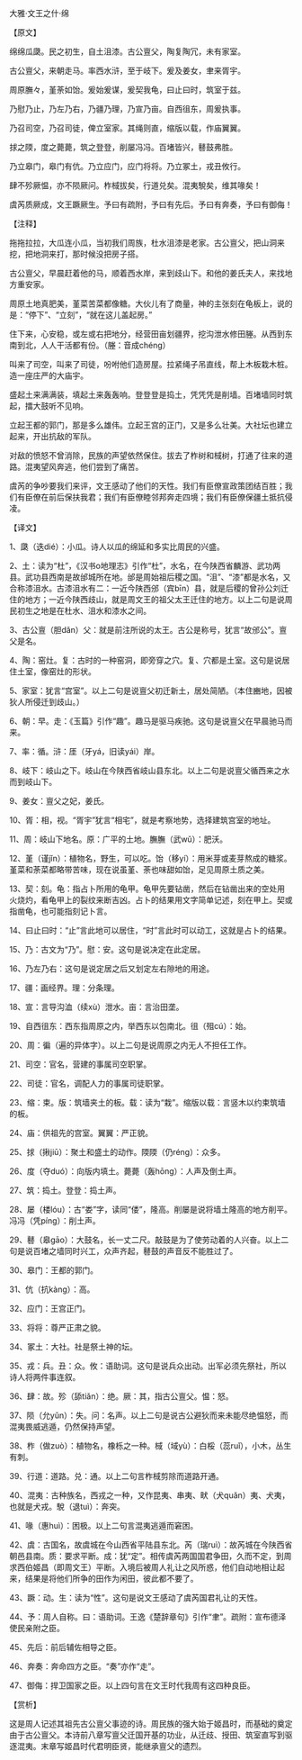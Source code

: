 

大雅·文王之什·绵

【原文】

绵绵瓜瓞。民之初生，自土沮漆。古公亶父，陶复陶冗，未有家室。

古公亶父，来朝走马。率西水浒，至于岐下。爰及姜女，聿来胥宇。

周原膴々，堇荼如饴。爰始爰谋，爰契我龟，曰止曰时，筑室于兹。

乃慰乃止，乃左乃右，乃疆乃理，乃宣乃亩。自西徂东，周爰执事。

乃召司空，乃召司徒，俾立室家。其绳则直，缩版以载，作庙翼翼。

捄之陾，度之薨薨，筑之登登，削屡冯冯。百堵皆兴，鼛鼓弗胜。

乃立皋门，皋门有伉。乃立应门，应门将将。乃立冢土，戎丑攸行。

肆不殄厥愠，亦不陨厥问。柞棫拔矣，行道兑矣。混夷駾矣，维其喙矣！

虞芮质厥成，文王蹶厥生。予曰有疏附，予曰有先后。予曰有奔奏，予曰有御侮！

【注释】

拖拖拉拉，大瓜连小瓜，当初我们周族，杜水沮漆是老家。古公亶父，把山洞来挖，把地洞来打，那时候没把房子搭。

古公亶父，早晨赶着他的马，顺着西水岸，来到歧山下。和他的姜氏夫人，来找地方重安家。

周原土地真肥美，堇菜苦菜都像糖。大伙儿有了商量，神的主张刻在龟板上，说的是：“停下”、“立刻”，“就在这儿盖起房。”

住下来，心安稳，或左或右把地分，经营田亩划疆界，挖沟泄水修田塍。从西到东南到北，人人干活都有份。（塍：音成chéng）

叫来了司空，叫来了司徒，吩咐他们造房屋。拉紧绳子吊直线，帮上木板栽木桩。造一座庄严的大庙宇。

盛起土来满满装，填起土来轰轰响。登登登是捣土，凭凭凭是削墙。百堵墙同时筑起，擂大鼓听不见响。

立起王都的郭门，那是多么雄伟。立起王宫的正门，又是多么壮美。大社坛也建立起来，开出抗敌的军队。

对敌的愤怒不曾消除，民族的声望依然保住。拔去了柞树和棫树，打通了往来的道路。混夷望风奔逃，他们尝到了痛苦。

虞芮的争吵要我们来评，文王感动了他们的天性。我们有臣僚宣政策团结百胜；我们有臣僚在前后保扶我君；我们有臣僚睦邻邦奔走四境；我们有臣僚保疆土抵抗侵凌。

【译文】

1、瓞（迭dié）：小瓜。诗人以瓜的绵延和多实比周民的兴盛。

2、土：读为“杜”，《汉书o地理志》引作“杜”，水名，在今陕西省麟游、武功两县。武功县西南是故邰城所在地。邰是周始祖后稷之国。“沮”、“漆”都是水名，又合称漆沮水。古漆沮水有二：一近今陕西邠（宾bīn）县，就是后稷的曾孙公刘迁住的地方；一近今陕西歧山，就是周文王的祖父太王迁住的地方。以上二句是说周民初生之地是在杜水、沮水和漆水之间。

3、古公亶（胆dǎn）父：就是前注所说的太王。古公是称号，犹言“故邠公”。亶父是名。

4、陶：窑灶。复：古时的一种窑洞，即旁穿之穴。复、穴都是土室。这句是说居住土室，像窑灶的形状。

5、家室：犹言“宫室”。以上二句是说亶父初迁新土，居处简陋。（本住豳地，因被狄人所侵迁到歧山。）

6、朝：早。走：《玉篇》引作“趣”。趣马是驱马疾驰。这句是说亶父在早晨驰马而来。

7、率：循。浒：厓（牙yá，旧读yái）岸。

8、岐下：岐山之下。岐山在今陕西省岐山县东北。以上二句是说亶父循西来之水而到岐山下。

9、姜女：亶父之妃，姜氏。

10、胥：相，视。“胥宇”犹言“相宅”，就是考察地势，选择建筑宫室的地址。

11、周：岐山下地名。原：广平的土地。膴膴（武wǔ）：肥沃。

12、堇（谨jǐn）：植物名，野生，可以吃。饴（移yí）：用米芽或麦芽熬成的糖浆。堇菜和荼菜都略带苦味，现在说虽堇、荼也味甜如饴，足见周原土质之美。

13、契：刻。龟：指占卜所用的龟甲。龟甲先要钻凿，然后在钻凿出来的空处用火烧灼，看龟甲上的裂纹来断吉凶。占卜的结果用文字简单记述，刻在甲上。契或指凿龟，也可能指刻记卜言。

14、曰止曰时：“止”言此地可以居住，“时”言此时可以动工，这就是占卜的结果。

15、乃：古文为“乃”。慰：安。这句是说决定在此定居。

16、乃左乃右：这句是说定居之后又划定左右隙地的用途。

17、疆：画经界。理：分条理。

18、宣：言导沟洫（续xù）泄水。亩：言治田垄。

19、自西徂东：西东指周原之内，举西东以包南北。徂（殂cú）：始。

20、周：徧（遍的异体字）。以上二句是说周原之内无人不担任工作。

21、司空：官名，营建的事属司空职掌。

22、司徒：官名，调配人力的事属司徒职掌。

23、缩：束。版：筑墙夹土的板。载：读为“栽”。缩版以载：言竖木以约束筑墙的板。

24、庙：供祖先的宫室。翼翼：严正貌。

25、捄（揪jiū）：聚土和盛土的动作。陾陾（仍réng）：众多。

26、度（夺duó）：向版内填土。薨薨（轰hōng）：人声及倒土声。

27、筑：捣土。登登：捣土声。

28、屡（楼lóu）：古“娄”字，读同“偻”，隆高。削屡是说将墙土隆高的地方削平。冯冯（凭píng）：削土声。

29、鼛（皋gāo）：大鼓名，长一丈二尺。敲鼓是为了使劳动着的人兴奋。以上二句是说百堵之墙同时兴工，众声齐起，鼛鼓的声音反不能胜过了。

30、皋门：王都的郭门。

31、伉（抗kàng）：高。

32、应门：王宫正门。

33、将将：尊严正肃之貌。

34、冢土：大社。社是祭土神的坛。

35、戎：兵。丑：众。攸：语助词。这句是说兵众出动。出军必须先祭社，所以诗人将两件事连叙。

36、肆：故。殄（舔tiǎn）：绝。厥：其，指古公亶父。愠：怒。

37、陨（允yǔn）：失。问：名声。以上二句是说古公避狄而来未能尽绝愠怒，而混夷畏威逃遁，仍然保持声望。

38、柞（做zuò）：植物名，橡栎之一种。棫（域yù）：白桵（蕊ruǐ），小木，丛生有刺。

39、行道：道路。兑：通。以上二句言柞棫剪除而道路开通。

40、混夷：古种族名，西戎之一种，又作昆夷、串夷、畎（犬quǎn）夷、犬夷，也就是犬戎。駾（退tuì）：奔突。

41、喙（惠huì）：困极。以上二句言混夷逃遁而窘困。

42、虞：古国名，故虞城在今山西省平陆县东北。芮（瑞ruì）：故芮城在今陕西省朝邑县南。质：要求平断。成：犹“定”。相传虞芮两国国君争田，久而不定，到周求西伯姬昌（即周文王）平断。入境后被周人礼让之风所惑，他们自动地相让起来，结果是将他们所争的田作为闲田，彼此都不要了。

43、蹶：动。生：读为“性”。这句是说文王感动了虞芮国君礼让的天性。

44、予：周人自称。曰：语助词。王逸《楚辞章句》引作“聿”。疏附：宣布德泽使民亲附之臣。

45、先后：前后辅佐相导之臣。

46、奔奏：奔命四方之臣。“奏”亦作“走”。

47、御侮：捍卫国家之臣。以上四句言在文王时代我周有这四种良臣。

【赏析】

这是周人记述其祖先古公亶父事迹的诗。周民族的强大始于姬昌时，而基础的奠定由于古公亶父。本诗前八章写亶父迁国开基的功业，从迁歧、授田、筑室直写到驱逐混夷。末章写姬昌时代君明臣贤，能继承亶父的遗烈。

